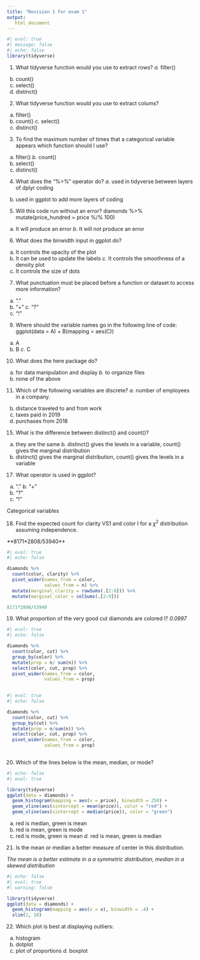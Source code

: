 ```yaml
---
title: "Revision 1 for exam 1"
output: 
   html_document
---
```


```r
#| eval: true
#| message: false
#| echo: false
library(tidyverse)
```


1. What tidyverse function would you use to extract rows?
  *a.* filter()
  b. count()
  c. select()
  d. distinct()


2. What tidyverse function would you use to extract colums?
  a. filter()
  b. count()
  *c.* select()
  d. distinct()

3. To find the maximum number of times that a categorical variable appears which function should I use?
  a. filter()
  *b.* count()
  c. select()
  d. distinct()

4. What does the "%>%" operator do?
  *a.* used in tidyverse between layers of dplyr coding
  b. used in ggplot to add more layers of coding

5. Will this code run without an error? 
diamonds %>% 
   mutate(price_hundred = price %/% 100)
  a. It will produce an error
  *b.* It will not produce an error

6. What does the binwidth input in ggplot do?
  a. It controls the opacity of the plot
  b. It can be used to update the labels
  *c.* It controls the smoothness of a density plot
  d. It controls the size of dots
  

7. What punctuation must be placed before a function or dataset to access more information?
  a. "."
  b. "+"
  *c.* "?"
  d. "!"

9. Where should the variable names go in the following line of code: 
ggplot(data = A) + 
  B(mapping = aes(C))
  a. A
  b. B
  *c.* C
  

10. What does the here package do?
  a. for data manipulation and display
  *b.* to organize files
  c. none of the above


11. Which of the following variables are discrete?
 *a.* number of employees in a company.
 b. distance traveled to and from work
 c. taxes paid in 2019
 d. purchases from 2018
 


15. What is the difference between distinct() and count()?
a. they are the same
*b.* distinct() gives the levels in a variable, count() gives the marginal distribution
c. distinct() gives the marginal distribution, count() gives the levels in a variable

17. What operator is used in ggplot?
  a. "."
  *b.* "+"
  c. "?"
  d. "!"

Categorical variables

18. Find the expected count for clarity VS1 and color I for a $\chi^2$ distribution assuming independence.

**8171*2808/53940**

```r
#| eval: true
#| echo: false

diamonds %>% 
  count(color, clarity) %>% 
  pivot_wider(names_from = color,
              values_from = n) %>% 
  mutate(marginal_clarity = rowSums(.[2:8])) %>% 
  mutate(marginal_color = colSums(.[2:9]))

8171*2808/53940
```

19. What proportion of the very good cut diamonds are colored I?
*0.0997*

```r
#| eval: true
#| echo: false

diamonds %>% 
  count(color, cut) %>% 
  group_by(color) %>% 
  mutate(prop = n/ sum(n)) %>% 
  select(color, cut, prop) %>% 
  pivot_wider(names_from = color,
              values_from = prop) 
  
```
```r
#| eval: true
#| echo: false

diamonds %>% 
  count(color, cut) %>% 
  group_by(cut) %>% 
  mutate(prop = n/sum(n)) %>% 
  select(color, cut, prop) %>% 
  pivot_wider(names_from = color,
              values_from = prop) 
  
```

20. Which of the lines below is the mean, median, or mode?
```r
#| echo: false
#| eval: true

library(tidyverse)
ggplot(data = diamonds) +
  geom_histogram(mapping = aes(x = price), binwidth = 250) +
  geom_vline(aes(xintercept = mean(price)), color = "red") +
  geom_vline(aes(xintercept = median(price)), color = "green")

```
a. red is median, green is mean
b. red is mean, green is mode
c. red is mode, green is mean
*d.* red is mean, green is median

21. Is the mean or median a better measure of center in this distribution.

*The mean is a better estimate in a a symmetric distribution, median in a skewed distribution*
```r
#| echo: false
#| eval: true
#| warning: false

library(tidyverse)
ggplot(data = diamonds) +
  geom_histogram(mapping = aes(x = x), binwidth = .4) +
  xlim(2, 10)
```

22. Which plot is best at displaying outliers:
a. histogram
b. dotplot
c. plot of proportions
*d.* boxplot

